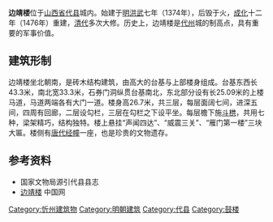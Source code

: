 {{文物保护单位
| 级别 = 全国
| 名称 = 边靖楼
| 图片 = [[File:代县边靖楼.jpg|250px]]
| 编号 = 5-235
| 分类 = 古建筑
| 时代 = [[明朝|明]]
| 所在 = [[山西省|山西省]][[代县|代县]]
| 登录 = 2001年
| Cat  = 山西全国重点文物保护单位
| 坐标 = {{coord|39.0635|N|112.948|E|display=inline,title|dim:500_type:landmark_region:CN}}
}}
'''边靖楼'''位于[[山西省|山西省]][[代县|代县]]城内。始建于[[明朝|明]][[洪武|洪武]]七年（1374年），后毁于火，[[成化|成化]]十二年（1476年）重建，[[清朝|清代]]多次大修。历史上，边靖楼是[[代州|代州]]城的制高点，具有重要的军事价值。

==建筑形制==
边靖楼坐北朝南，是砖木结构建筑，由高大的台基与上部楼身组成。台基东西长43.3米，南北宽33.3米，石券门洞纵贯台基南北，东北部分设有长25.09米的上楼马道，马道两端各有大门一道。楼身高26.7米，共三层，每层面阔七间，进深五间，四周有回廊，二层设勾栏，三层在勾栏之下设平坐。每层檐下施[[斗栱|斗栱]]，共用七种，梁架精巧，结构独特。楼上悬挂“声闻四达”、“威震三关”、“雁门第一楼”三块大匾。楼侧有[[唐朝|唐代]][[经幢|经幢]]一座，也是珍贵的文物遗存。

==参考资料==
*国家文物局源引代县县志
*[http://www.china.com.cn/aboutchina/data/wwbhdw/txt/2006-12/20/content_7536533.htm 边靖楼] {{Wayback|url=http://www.china.com.cn/aboutchina/data/wwbhdw/txt/2006-12/20/content_7536533.htm |date=20120421185403 }} 中国网
{{山西全国重点文物保护单位}}

[[Category:忻州建筑物|Category:忻州建筑物]]
[[Category:明朝建筑|Category:明朝建筑]]
[[Category:代县|Category:代县]]
[[Category:鼓楼|Category:鼓楼]]